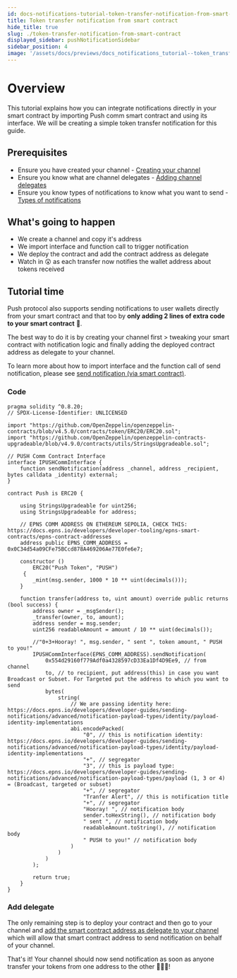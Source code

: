 ```yaml
---
id: docs-notifications-tutorial-token-transfer-notification-from-smart-contract
title: Token transfer notification from smart contract
hide_title: true
slug: ./token-transfer-notification-from-smart-contract
displayed_sidebar: pushNotificationSidebar
sidebar_position: 4
image: '/assets/docs/previews/docs_notifications_tutorial--token_transfer_notification_from_smart_contract.png'
---
```


# Overview

This tutorial explains how you can integrate notifications directly in your smart contract by importing Push comm smart contract and using its interface. We will be creating a simple token transfer notification for this guide.

<head>
  <title>{`Token Transfer Notification from Smart Contract | Tutorial | Push
    Notifications | Push Documentation`}</title>
</head>

## Prerequisites

- Ensure you have created your channel - [Creating your channel](/docs/notifications/tutorials/create-your-channel/ 'Guide to create your channel for sending notifications from Push protocol')
- Ensure you know what are channel delegates - [Adding channel delegates](/docs/notifications/tutorials/create-your-channel/#adding-delegates-for-channel 'Guide to adding delegates for your channel')
- Ensure you know types of notifications to know what you want to send - [Types of notifications](/docs/notifications/build/types-of-notification/ 'Guide explaining the types of notifications')

## What's going to happen

- We create a channel and copy it's address
- We import interface and function call to trigger notification
- We deploy the contract and add the contract address as delegate
- Watch in 😲 as each transfer now notifies the wallet address about tokens received

## Tutorial time

Push protocol also supports sending notifications to user wallets directly from your smart contract and that too by **only adding 2 lines of extra code to your smart contract** 🎉.

The best way to do it is by creating your channel first > tweaking your smart contract with notification logic and finally adding the deployed contract address as delegate to your channel.

To learn more about how to import interface and the function call of send notification, please see [send notification (via smart contract)](/docs/notifications/build/send-notification-via-smart-contract/ 'Smart contract intergace to send notification').

### Code

```solidity
pragma solidity ^0.8.20;
// SPDX-License-Identifier: UNLICENSED

import "https://github.com/OpenZeppelin/openzeppelin-contracts/blob/v4.5.0/contracts/token/ERC20/ERC20.sol";
import "https://github.com/OpenZeppelin/openzeppelin-contracts-upgradeable/blob/v4.9.0/contracts/utils/StringsUpgradeable.sol";

// PUSH Comm Contract Interface
interface IPUSHCommInterface {
    function sendNotification(address _channel, address _recipient, bytes calldata _identity) external;
}

contract Push is ERC20 {

    using StringsUpgradeable for uint256;
    using StringsUpgradeable for address;

    // EPNS COMM ADDRESS ON ETHEREUM SEPOLIA, CHECK THIS: https://docs.epns.io/developers/developer-tooling/epns-smart-contracts/epns-contract-addresses
    address public EPNS_COMM_ADDRESS = 0x0C34d54a09CFe75BCcd878A469206Ae77E0fe6e7;

    constructor ()
        ERC20("Push Token", "PUSH")
     {
        _mint(msg.sender, 1000 * 10 ** uint(decimals()));
    }

    function transfer(address to, uint amount) override public returns (bool success) {
        address owner = _msgSender();
        _transfer(owner, to, amount);
        address sender = msg.sender;
        uint256 readableAmount = amount / 10 ** uint(decimals());

        //"0+3+Hooray! ", msg.sender, " sent ", token amount, " PUSH to you!"
        IPUSHCommInterface(EPNS_COMM_ADDRESS).sendNotification(
            0x554d29160f779Adf0a4328597cD33Ea1Df4D9Ee9, // from channel
            to, // to recipient, put address(this) in case you want Broadcast or Subset. For Targeted put the address to which you want to send
            bytes(
                string(
                    // We are passing identity here: https://docs.epns.io/developers/developer-guides/sending-notifications/advanced/notification-payload-types/identity/payload-identity-implementations
                    abi.encodePacked(
                        "0", // this is notification identity: https://docs.epns.io/developers/developer-guides/sending-notifications/advanced/notification-payload-types/identity/payload-identity-implementations
                        "+", // segregator
                        "3", // this is payload type: https://docs.epns.io/developers/developer-guides/sending-notifications/advanced/notification-payload-types/payload (1, 3 or 4) = (Broadcast, targeted or subset)
                        "+", // segregator
                        "Tranfer Alert", // this is notification title
                        "+", // segregator
                        "Hooray! ", // notification body
                        sender.toHexString(), // notification body
                        " sent ", // notification body
                        readableAmount.toString(), // notification body
                        " PUSH to you!" // notification body
                    )
                )
            )
        );

        return true;
    }
}
```

### Add delegate

The only remaining step is to deploy your contract and then go to your channel and [add the smart contract address as delegate to your channel](/docs/notifications/tutorials/create-your-channel/#adding-delegates-for-channel 'Add delegate to your channel') which will allow that smart contract address to send notification on behalf of your channel.

That's it! Your channel should now send notification as soon as anyone transfer your tokens from one address to the other 🎉🎉🎉!
